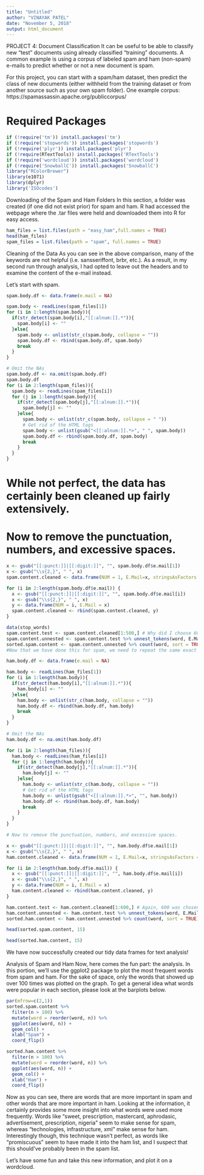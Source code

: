 ```yaml
---
title: "Untitled"
author: "VINAYAK PATEL"
date: "November 5, 2018"
output: html_document
---
```

PROJECT 4: Document Classification
It can be useful to be able to classify new "test" documents using already classified "training" documents. A common example is using a corpus of labeled spam and ham (non-spam) e-mails to predict whether or not a new document is spam.

For this project, you can start with a spam/ham dataset, then predict the class of new documents (either withheld from the training dataset or from another source such as your own spam folder). One example corpus: https://spamassassin.apache.org/publiccorpus/

# **Required Packages**
```r
if (!require('tm')) install.packages('tm')
if (!require('stopwords')) install.packages('stopwords')
if (!require('plyr')) install.packages('plyr')
if (!require(RTextTools)) install.packages('RTextTools')
if (!require('wordcloud')) install.packages('wordcloud')
if (!require('SnowballC')) install.packages('SnowballC')
library("RColorBrewer")
library(e1071)
library(dplyr)
library('ISOcodes')
```

Downloading of the Spam and Ham Folders
In this section, a folder was created (if one did not exist prior) for spam and ham. R had accessed the webpage where the .tar files were held and downloaded them into R for easy access.
```r

ham_files = list.files(path = "easy_ham",full.names = TRUE)
head(ham_files)
spam_files = list.files(path = "spam", full.names = TRUE)


```


Cleaning of the Data
As you can see in the above comparison, many of the keywords are not helpful (i.e. sansseriffont, brbr, etc.). As a result, in my second run through analysis, I had opted to leave out the headers and to examine the content of the e-mail instead.

Let's start with spam.
```r
spam.body.df <- data.frame(e.mail = NA)

spam.body <- readLines(spam_files[1])
for (i in 1:length(spam.body)){
  if(str_detect(spam.body[i],"[[:alnum:]].*")){
    spam.body[i] <- ""
  }else{
    spam.body <- unlist(str_c(spam.body, collapse = ""))
    spam.body.df <- rbind(spam.body.df, spam.body)
    break
  }
}

# Omit the NAs
spam.body.df <- na.omit(spam.body.df)
spam.body.df
for (i in 2:length(spam_files)){
  spam.body <- readLines(spam_files[i])
  for (j in 1:length(spam.body)){
    if(str_detect(spam.body[j],"[[:alnum:]].*")){
      spam.body[j] <- ""
    }else{
      spam.body <- unlist(str_c(spam.body, collapse = " "))
      # Get rid of the HTML tags
      spam.body <- unlist(gsub("<[[:alnum:]].*>", " ", spam.body))
      spam.body.df <- rbind(spam.body.df, spam.body)
      break
    }
  }
}
```
# While not perfect, the data has certainly been cleaned up fairly extensively.
# Now to remove the punctuation, numbers, and excessive spaces.
```r
x <- gsub("[[:punct:]]|[[:digit:]]", "", spam.body.df$e.mail[1])
x <- gsub("\\s{2,}", " ", x)
spam.content.cleaned <- data.frame(NUM = 1, E.Mail=x, stringsAsFactors = FALSE)

for (i in 2:length(spam.body.df$e.mail)) {
  x <- gsub("[[:punct:]]|[[:digit:]]", "", spam.body.df$e.mail[i])
  x <- gsub("\\s{2,}", " ", x)
  y <- data.frame(NUM = i, E.Mail = x)
  spam.content.cleaned <- rbind(spam.content.cleaned, y)
}

```

```r
data(stop_words)
spam.content.test <- spam.content.cleaned[1:500,] # Why did I choose 600? For some unusual reason, anything above 600 was crashing RStudio, hence the arbitrary number.
spam.content.unnested <- spam.content.test %>% unnest_tokens(word, E.Mail) %>% anti_join(stop_words)
sorted.spam.content <- spam.content.unnested %>% count(word, sort = TRUE)
#Now that we have done this for spam, we need to repeat the same exact function to ham.

ham.body.df <- data.frame(e.mail = NA)

ham.body <- readLines(ham_files[1])
for (i in 1:length(ham.body)){
  if(str_detect(ham.body[i],"[[:alnum:]].*")){
    ham.body[i] <- ""
  }else{
    ham.body <- unlist(str_c(ham.body, collapse = ""))
    ham.body.df <- rbind(ham.body.df, ham.body)
    break
  }
}

# Omit the NAs
ham.body.df <- na.omit(ham.body.df)

for (i in 2:length(ham_files)){
  ham.body <- readLines(ham_files[i])
  for (j in 1:length(ham.body)){
    if(str_detect(ham.body[j],"[[:alnum:]].*")){
      ham.body[j] <- ""
    }else{
      ham.body <- unlist(str_c(ham.body, collapse = ""))
      # Get rid of the HTML tags
      ham.body <- unlist(gsub("<[[:alnum:]].*>", "", ham.body))
      ham.body.df <- rbind(ham.body.df, ham.body)
      break
    }
  }
}

# Now to remove the punctuation, numbers, and excessive spaces.

x <- gsub("[[:punct:]]|[[:digit:]]", "", ham.body.df$e.mail[1])
x <- gsub("\\s{2,}", " ", x)
ham.content.cleaned <- data.frame(NUM = 1, E.Mail=x, stringsAsFactors = FALSE)

for (i in 2:length(ham.body.df$e.mail)) {
  x <- gsub("[[:punct:]]|[[:digit:]]", "", ham.body.df$e.mail[i])
  x <- gsub("\\s{2,}", " ", x)
  y <- data.frame(NUM = i, E.Mail = x)
  ham.content.cleaned <- rbind(ham.content.cleaned, y)
}

ham.content.test <- ham.content.cleaned[1:600,] # Again, 600 was chosen again because for some unusual reason, any higher number was causing my RStudio to crash. 
ham.content.unnested <- ham.content.test %>% unnest_tokens(word, E.Mail) %>% anti_join(stop_words)
sorted.ham.content <- ham.content.unnested %>% count(word, sort = TRUE)

head(sorted.spam.content, 15)

```

```r
head(sorted.ham.content, 15)
```

We have now successfully created our tidy data frames for text analysis!

Analysis of Spam and Ham
Now, here comes the fun part: the analysis. In this portion, we'll use the ggplot2 package to plot the most frequent words from spam and ham. For the sake of space, only the words that showed up over 100 times was plotted on the graph. To get a general idea what words were popular in each section, please look at the barplots below.


```r


par(mfrow=c(2,1))
sorted.spam.content %>%
  filter(n > 100) %>%
  mutate(word = reorder(word, n)) %>%
  ggplot(aes(word, n)) +
  geom_col() +
  xlab("Spam") +
  coord_flip()

sorted.ham.content %>%
  filter(n > 100) %>%
  mutate(word = reorder(word, n)) %>%
  ggplot(aes(word, n)) +
  geom_col() +
  xlab("Ham") +
  coord_flip()
```

Now as you can see, there are words that are more important in spam and other words that are more important in ham. Looking at the information, it certainly provides some more insight into what words were used more frequently. Words like "sweet, prescription, mastercard, aphrodasic, advertisement, prescription, nigeria" seem to make sense for spam, whereas "technologies, infrastructure, xml" make sense for ham. Interestingly though, this technique wasn't perfect, as words like "promiscuous" seem to have made it into the ham list, and I suspect that this should've probably been in the spam list.

Let's have some fun and take this new information, and plot it on a wordcloud.
